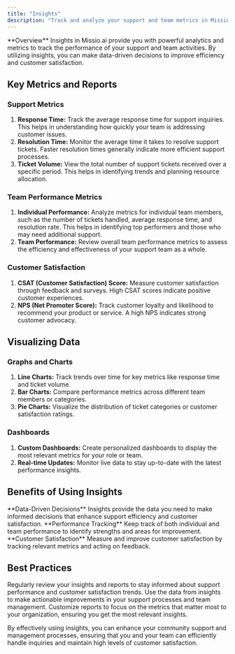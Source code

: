 ```yaml
---
title: "Insights"
description: "Track and analyze your support and team metrics in Missio.ai"
---
```


<Info>
  **Overview** Insights in Missio.ai provide you with powerful analytics and
  metrics to track the performance of your support and team activities. By
  utilizing insights, you can make data-driven decisions to improve efficiency
  and customer satisfaction.
</Info>

## Key Metrics and Reports

### Support Metrics

1. **Response Time:** Track the average response time for support inquiries. This helps in understanding how quickly your team is addressing customer issues.
2. **Resolution Time:** Monitor the average time it takes to resolve support tickets. Faster resolution times generally indicate more efficient support processes.
3. **Ticket Volume:** View the total number of support tickets received over a specific period. This helps in identifying trends and planning resource allocation.

### Team Performance Metrics

1. **Individual Performance:** Analyze metrics for individual team members, such as the number of tickets handled, average response time, and resolution rate. This helps in identifying top performers and those who may need additional support.
2. **Team Performance:** Review overall team performance metrics to assess the efficiency and effectiveness of your support team as a whole.

### Customer Satisfaction

1. **CSAT (Customer Satisfaction) Score:** Measure customer satisfaction through feedback and surveys. High CSAT scores indicate positive customer experiences.
2. **NPS (Net Promoter Score):** Track customer loyalty and likelihood to recommend your product or service. A high NPS indicates strong customer advocacy.

## Visualizing Data

### Graphs and Charts

1. **Line Charts:** Track trends over time for key metrics like response time and ticket volume.
2. **Bar Charts:** Compare performance metrics across different team members or categories.
3. **Pie Charts:** Visualize the distribution of ticket categories or customer satisfaction ratings.

### Dashboards

1. **Custom Dashboards:** Create personalized dashboards to display the most relevant metrics for your role or team.
2. **Real-time Updates:** Monitor live data to stay up-to-date with the latest performance insights.

## Benefits of Using Insights

<Info>
  **Data-Driven Decisions** Insights provide the data you need to make informed
  decisions that enhance support efficiency and customer satisfaction.
</Info>

<Info>
  **Performance Tracking** Keep track of both individual and team performance to
  identify strengths and areas for improvement.
</Info>

<Info>
  **Customer Satisfaction** Measure and improve customer satisfaction by
  tracking relevant metrics and acting on feedback.
</Info>

## Best Practices

<AccordionGroup>
  <Accordion title="Regular Review">
    Regularly review your insights and reports to stay informed about support
    performance and customer satisfaction trends.
  </Accordion>
  <Accordion title="Act on Data">
    Use the data from insights to make actionable improvements in your support
    processes and team management.
  </Accordion>
  <Accordion title="Customize Reports">
    Customize reports to focus on the metrics that matter most to your
    organization, ensuring you get the most relevant insights.
  </Accordion>
</AccordionGroup>

By effectively using insights, you can enhance your community support and management processes, ensuring that you and your team can efficiently handle inquiries and maintain high levels of customer satisfaction.
